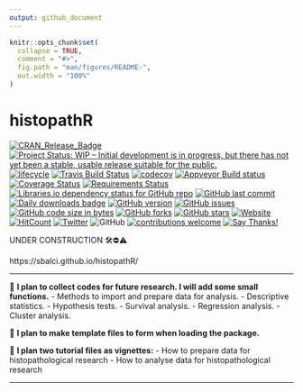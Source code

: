 ```yaml
---
output: github_document
---
```


<!-- README.md is generated from README.Rmd. Please edit that file -->

```r
knitr::opts_chunk$set(
  collapse = TRUE,
  comment = "#>",
  fig.path = "man/figures/README-",
  out.width = "100%"
)
```


# histopathR

<!-- badges: start -->
[![CRAN_Release_Badge](http://www.r-pkg.org/badges/version-ago/histopathR)](https://CRAN.R-project.org/package=histopathR)
[![Project Status: WIP – Initial development is in progress, but there has not yet been a stable, usable release suitable for the public.](https://www.repostatus.org/badges/latest/wip.svg)](https://www.repostatus.org/#wip)
[![lifecycle](https://img.shields.io/badge/lifecycle-experimental-orange.svg)](https://www.tidyverse.org/lifecycle/)
[![Travis Build Status](https://travis-ci.com/sbalci/histopathR.svg?branch=master)](https://travis-ci.com/sbalci/histopathR)
[![codecov](https://codecov.io/gh/sbalci/histopathR/branch/master/graph/badge.svg)](https://codecov.io/gh/sbalci/histopathR)
[![Appveyor Build status](https://ci.appveyor.com/api/projects/status/1cxwgpgfi1x9vcdc?svg=true)](https://ci.appveyor.com/project/sbalci/histopathr)
[![Coverage Status](https://coveralls.io/repos/github/sbalci/histopathR/badge.svg?branch=master)](https://coveralls.io/github/sbalci/histopathR?branch=master)
[![Requirements Status](https://requires.io/github/sbalci/histopathR/requirements.svg?branch=master)](https://requires.io/github/sbalci/histopathR/requirements/?branch=master)
[![Libraries.io dependency status for GitHub repo](https://img.shields.io/librariesio/github/sbalci/histopathR.svg)](https://libraries.io/github/sbalci/histopathR)
[![GitHub last commit](https://img.shields.io/github/last-commit/sbalci/histopathR.svg)](https://github.com/sbalci/histopathR/commits/master)
[![Daily downloads badge](https://cranlogs.r-pkg.org/badges/last-day/histopathR?color=blue)](https://CRAN.R-project.org/package=histopathR)
[![GitHub version](https://img.shields.io/badge/GitHub-0.0.0.9000-orange.svg?style=flat-square)](https://github.com/sbalci/histopathR/)
[![GitHub issues](https://img.shields.io/github/issues/sbalci/histopathR.svg)](https://github.com/sbalci/histopathR/issues)
[![GitHub code size in bytes](https://img.shields.io/github/languages/code-size/sbalci/histopathR.svg)](https://github.com/sbalci/histopathR)
[![GitHub forks](https://img.shields.io/github/forks/sbalci/histopathR.svg)](https://github.com/sbalci/histopathR/network)
[![GitHub stars](https://img.shields.io/github/stars/sbalci/histopathR.svg)](https://github.com/sbalci/histopathR/stargazers)
[![Website](https://img.shields.io/badge/website-histopathR-orange.svg?colorB=E91E63)](https://sbalci.github.io/histopathR/)
[![HitCount](http://hits.dwyl.io/sbalci/histopathR.svg)](http://hits.dwyl.io/sbalci/histopathR)
[![Twitter](https://img.shields.io/twitter/url/https/github.com/sbalci/histopathR.svg?style=social)](https://twitter.com/intent/tweet?text=%23rstats%20codes%20for%20histopathology%20research%20by%20@serdarbalci&url=https%3A%2F%2Fgithub.com%2Fsbalci%2FhistopathR)
![GitHub](https://img.shields.io/github/license/sbalci/histopathR.svg)
[![contributions welcome](https://img.shields.io/badge/contributions-welcome-brightgreen.svg?style=flat)](https://github.com/sbalci/histopathR/issues)
[![Say Thanks!](https://img.shields.io/badge/Say%20Thanks-!-1EAEDB.svg)](https://saythanks.io/to/sbalci)
<!-- badges: end -->


<!-- The goal of histopathR is to ... -->

<!-- ## Installation -->

<!-- You can install the released version of histopathR from [CRAN](https://CRAN.R-project.org) with: -->

<!-- ``` r -->
<!-- install.packages("histopathR") -->
<!-- ``` -->


<!-- The development version from [GitHub](https://github.com/) with: -->

<!-- ``` r -->
<!-- # install.packages("devtools") -->
<!-- devtools::install_github("sbalci/histopathR") -->
<!-- ``` -->


<!-- ## Example -->

<!-- This is a basic example which shows you how to solve a common problem: -->

<!-- ```{r example} -->
<!-- library(histopathR) -->
<!-- ## basic example code -->
<!-- ``` -->




UNDER CONSTRUCTION 🛠⛔️⚠️

https://sbalci.github.io/histopathR/


---

🔬 **I plan to collect codes for future research. I will add some small functions.**
- Methods to import and prepare data for analysis.
- Descriptive statistics.
- Hypothesis tests.
- Survival analysis.
- Regression analysis.
- Cluster analysis.

🔬 **I plan to make template files to form when loading the package.**

🔬 **I plan two tutorial files as vignettes:**
- How to prepare data for histopathological research
- How to analyse data for histopathological research



---


